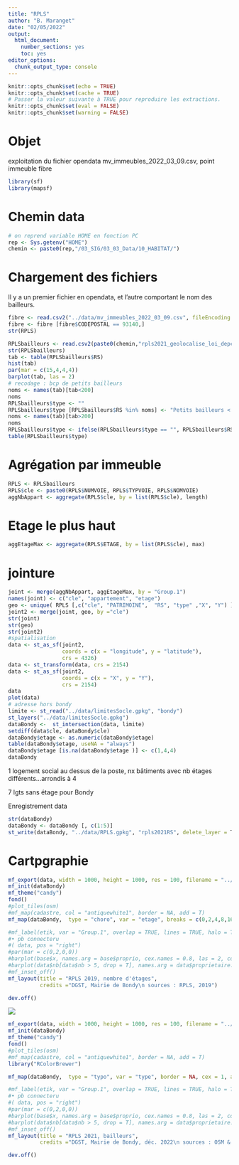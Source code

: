 ```yaml
---
title: "RPLS"
author: "B. Maranget"
date: "02/05/2022"
output: 
  html_document: 
    number_sections: yes
    toc: yes
editor_options: 
  chunk_output_type: console
---
```



```r
knitr::opts_chunk$set(echo = TRUE)
knitr::opts_chunk$set(cache = TRUE)
# Passer la valeur suivante à TRUE pour reproduire les extractions.
knitr::opts_chunk$set(eval = FALSE)
knitr::opts_chunk$set(warning = FALSE)
```


# Objet

exploitation du fichier opendata mv_immeubles_2022_03_09.csv, point immeuble fibre

	


```r
library(sf)
library(mapsf)
```


# Chemin data


```r
# on reprend variable HOME en fonction PC
rep <- Sys.getenv("HOME")
chemin <- paste0(rep,"/03_SIG/03_03_Data/10_HABITAT/")
```


# Chargement des fichiers

Il y a un premier fichier en opendata, et l'autre comportant le nom des bailleurs.


```r
fibre <- read.csv2("../data/mv_immeubles_2022_03_09.csv", fileEncoding = 'UTF-8', stringsAsFactors = F,  header = T)
fibre <- fibre [fibre$CODEPOSTAL == 93140,]
str(RPLS)
```


```r
RPLSbailleurs <- read.csv2(paste0(chemin,"rpls2021_geolocalise_loi_depcom93010.csv"))
str(RPLSbailleurs)
tab <- table(RPLSbailleurs$RS)
hist(tab)
par(mar = c(15,4,4,4))
barplot(tab, las = 2)
# recodage : bcp de petits bailleurs
noms <- names(tab)[tab<200] 
noms
RPLSbailleurs$type <- ""
RPLSbailleurs$type [RPLSbailleurs$RS %in% noms] <- "Petits bailleurs < 200" 
noms <- names(tab)[tab>200] 
noms
RPLSbailleurs$type <- ifelse(RPLSbailleurs$type == "", RPLSbailleurs$RS, RPLSbailleurs$type)
table(RPLSbailleurs$type)
```




# Agrégation par immeuble



```r
RPLS <- RPLSbailleurs
RPLS$cle <- paste0(RPLS$NUMVOIE, RPLS$TYPVOIE, RPLS$NOMVOIE)
aggNbAppart <- aggregate(RPLS$cle, by = list(RPLS$cle), length)
```



# Etage le plus haut


```r
aggEtageMax <- aggregate(RPLS$ETAGE, by = list(RPLS$cle), max)
```


# jointure


```r
joint <- merge(aggNbAppart, aggEtageMax, by = "Group.1")
names(joint) <- c("cle", "appartement", "etage")
geo <- unique( RPLS [,c("cle", "PATRIMOINE",  "RS", "type" ,"X", "Y") ])
joint2 <- merge(joint, geo, by ="cle")
str(joint)
str(geo)
str(joint2)
#spatialisation
data <- st_as_sf(joint2, 
                 coords = c(x = "longitude", y = "latitude"), 
                 crs = 4326)
data <- st_transform(data, crs = 2154)
data <- st_as_sf(joint2, 
                 coords = c(x = "X", y = "Y"), 
                 crs = 2154)
data
plot(data)
# adresse hors bondy
limite <- st_read("../data/limitesSocle.gpkg", "bondy")
st_layers("../data/limitesSocle.gpkg")
dataBondy <-  st_intersection(data, limite)
setdiff(data$cle, dataBondy$cle)
dataBondy$etage <- as.numeric(dataBondy$etage)
table(dataBondy$etage, useNA = "always")
dataBondy$etage [is.na(dataBondy$etage )] <- c(1,4,4)
dataBondy
```

1 logement social au dessus de la poste, nx bâtiments avec nb étages différents...arrondis à 4

7 lgts sans étage pour Bondy

Enregistrement data

```r
str(dataBondy)
dataBondy <- dataBondy [, c(1:5)]
st_write(dataBondy, "../data/RPLS.gpkg", "rpls2021RS", delete_layer = T)
```



# Cartpgraphie





```r
mf_export(data, width = 1000, height = 1000, res = 100, filename = "../img/RPLS.png", expandBB = c(10,10,30,10))
mf_init(dataBondy)
mf_theme("candy")
fond()
#plot_tiles(osm)
#mf_map(cadastre, col = "antiquewhite1", border = NA, add = T)
mf_map(dataBondy,  type = "choro", var = "etage", breaks = c(0,2,4,8,16), add = T)

#mf_label(etik, var = "Group.1", overlap = TRUE, lines = TRUE, halo = T, pos = 2 , offset = 5 )
#• pb connecteru
#( data, pos = "right")
#par(mar = c(0,2,0,0))
#barplot(base$x, names.arg = base$proprio, cex.names = 0.8, las = 2, col = "lightblue3", border = NA)
#barplot(data$nb[data$nb > 5, drop = T], names.arg = data$proprietaire.x [data$nb > 5], las = 2, cex.names =  0.8,  col = "lightblue3", border = NA)
#mf_inset_off()
mf_layout(title = "RPLS 2019, nombre d'étages", 
          credits ="DGST, Mairie de Bondy\n sources : RPLS, 2019")

dev.off()
```



![](../img/RPLS.png)


```r
mf_export(data, width = 1000, height = 1000, res = 100, filename = "../img/RPLSBailleurs.png", expandBB = c(10,10,40,10))
mf_init(dataBondy)
mf_theme("candy")
fond()
#plot_tiles(osm)
#mf_map(cadastre, col = "antiquewhite1", border = NA, add = T)
library("RColorBrewer")

mf_map(dataBondy,  type = "typo", var = "type", border = NA, cex = 1, add = T, pal = brewer.pal(n = 7, name = "Set2"))

#mf_label(etik, var = "Group.1", overlap = TRUE, lines = TRUE, halo = T, pos = 2 , offset = 5 )
#• pb connecteru
#( data, pos = "right")
#par(mar = c(0,2,0,0))
#barplot(base$x, names.arg = base$proprio, cex.names = 0.8, las = 2, col = "lightblue3", border = NA)
#barplot(data$nb[data$nb > 5, drop = T], names.arg = data$proprietaire.x [data$nb > 5], las = 2, cex.names =  0.8,  col = "lightblue3", border = NA)
#mf_inset_off()
mf_layout(title = "RPLS 2021, bailleurs", 
          credits ="DGST, Mairie de Bondy, déc. 2022\n sources : OSM & RPLS 2021")

dev.off()
```